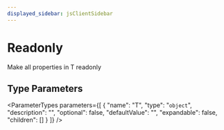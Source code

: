 ```yaml
---
displayed_sidebar: jsClientSidebar
---
```



# Readonly

Make all properties in T readonly

## Type Parameters

<ParameterTypes parameters={[
  {
    "name": "T",
    "type": "`object`",
    "description": "",
    "optional": false,
    "defaultValue": "",
    "expandable": false,
    "children": []
  }
]} />
